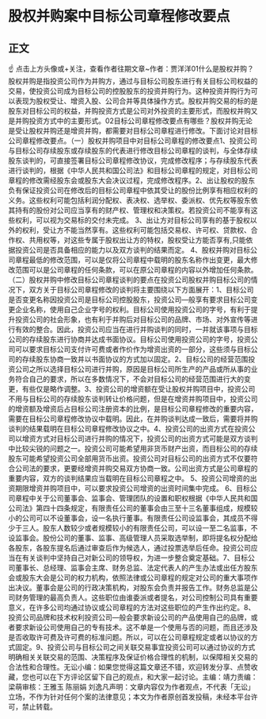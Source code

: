 # 股权并购案中目标公司章程修改要点
## 正文
☝ 点击上方头像或+关注，查看作者往期文章~作者：贾洋洋01什么是股权并购？股权并购是指投资公司作为并购方，通过与目标公司股东进行有关目标公司权益的交易，使投资公司成为目标公司的控股股东的投资并购行为。这种投资并购行为可以表现为股权受让、增资入股、公司合并等具体操作方式。股权并购交易的标的是股东对目标公司的权益，并购投资方式是公司对外投资的主要形式，而股权并购又是并购投资方式中的主要形式。02目标公司章程修改要点有哪些？股权并购无论是受让股权并购还是增资并购，都需要对目标公司章程进行修改。下面讨论对目标公司章程修改要点。（一）股权并购项目中对目标公司章程的修改要点1、投资公司与目标公司存续股东或存续股东的代表进行修改目标公司章程的谈判，与全体存续股东谈判的，可直接签署目标公司章程修改协议，完成修改程序；与存续股东代表进行谈判的，根据《中华人民共和国公司法》和目标公司章程的规定，对目标公司章程的修改需经股东会或股东大会决议过程，完成修改程序。2、出让股权的股东负有保证投资公司在修改后的目标公司章程中依其受让的股份比例享有相应权利的义务。这些权利可能包括利润分配权、表决权、选举权、委派权、优先权等股东依其持有的股份对公司应当享有的财产权、管理权和决策权。若投资公司不能享有这些权利，可以视为交易标的交付未完成。 3、出让方对目标公司享有的基于股权以外的权利，受让方不能当然享有。这些权利可能包括交易权、许可权、贷款权、合作权、共用权等，对这些专属于股权出让方的特权，股权受让方能否享有,只能依据投资公司是否具备相应的能力以及双方谈判的结果而定。 4、股权并购对目标公司章程最低的修改范围，可以是仅将公司章程中载明的股东名称作出变更，最大修改范围可以是公司章程的任何条款，可以在原公司章程的内容以外增加任何条款。（二）股权并购中修改目标公司章程谈判的要点在投资公司股权并购目标公司的情况下，双方关于目标公司章程修改的谈判将主要围绕以下方面展开：1、目标公司是否变更名称因投资公司是目标公司控股股东，投资公司—般享有要求目标公司变更企业名称，使用自己企业字号的权利。目标公司使用投资公司的字号，有利于提升投资公司的社会形象，也有利于并购后对目标公司的品牌、市场、对外宣传等进行有效的整合。因此，投资公司应当在进行并购谈判的同时，一并就该事项与目标公司的存续股东进行协商并达成书面协议。目标公司使用投资公司的字号，投资公司可以要求目标公司支付许可费或者作价作为增资出资的一部分，这些须与目标公司的存续股东协商一致并以书面协议的方式加以固定。2、目标公司的经营范围投资公司之所以选择目标公司进行并购，原因是目标公司所生产的产品或所从事的业务符合自己的要求，所以在多数情况下，不会对目标公司的经营范围进行大的变更，有些仅是略作调整。3、投资公司的增资额在受让股权并购项目中，投资公司不用与目标公司的存续股东谈判转让价格问题，但是在增资并购项目中，投资公司的增资额及增资后占目标公司注册资本的比例，是目标公司章程修改的重要内容，需要在目标公司章程修改协议中载明。因此，在并购谈判达成一致后，需要将并购谈判的结果载明在目标公司章程修改协议之中。4、投资公司的出资方式在投资公司以增资方式对目标公司进行并购的情况下，投资公司的出资方式可能是双方谈判中比较尖锐的问题之一。投资公司可能希望用非货币财产出资，而目标公司的存续股东可能希望投资公司全部用货币出资。投资公司对目标公司的出资方式不仅要符合公司法的要求，更要经增资并购交易双方协商一致。公司出资方式是公司章程的重要内容，双方的谈判结果应当载明在目标公司章程之中。 5、投资公司增资的出资期限增资并购项目中，可以要求投资公司增资的出资时间集中完成。    6、目标公司章程中关于公司董事会、监事会、管理团队的设置和职权根据《中华人民共和国公司法》第四十四条规定，有限责任公司的董事会由三至十三名董事组成，规模较小的公司可以不设董事会，设一名执行董事。有限责任公司设监事会，其成员不得少于三人。股东人数较少或者规模较小的有限责任公司，可以设一至二名监事，不设监事会。股份公司的董事、监事、高级管理人员采取选举制，即将提名权分配给各股东，各股东提名后通过审查后作为候选人，通过投票选举后任命。投资公司应当在有关谈判中坚持自己对新公司的领导权，为进一步整合奠定基础。7、目标公司董事长、总经理、监事会主席、财务总监、法定代表人的产生办法或出任方股东会或股东大会是公司的权力机构，依照法律或公司章程的规定对公司的重大事项作出决议。董事会是公司的行政决策机构，对股东会负责并报告工作。财务总监是公司财务管理的最高负责人。这些职位由谁委派或者提名，对公司控制公司具有重要意义，在许多公司均通过协议或公司章程的方法对这些职位的产生作出约定。8、投资公司品牌和技术权利投资公司—般会要求新设公司的产品使用自己的品牌，或者要求新设公司使用自己的专有技术。这不单是一个使用与否的问题，而且还涉及是否收取许可费及许可费的标准问题。所以，可以在公司章程规定或者以协议的方式固定。9、投资公司与目标公司之间关联交易事宜投资公司可以通过协议的方式明确相关关联交易的范围、决策程序及保证价格合理性的机制，以保障相关交易的合法性和合理性。无讼小编：如果您觉得这篇文章还不错，欢迎转发分享、点赞收藏，您也可以在下方评论区留下自己的观点，和大家一起讨论。主编：靖力责编：梁萌审核：王雅玉 陈丽娟 刘逸凡声明：文章内容仅为作者观点，不代表「无讼」立场，不作为针对任何个案的法律意见；本文为作者原创首发投稿，未经本平台许可，禁止转载。